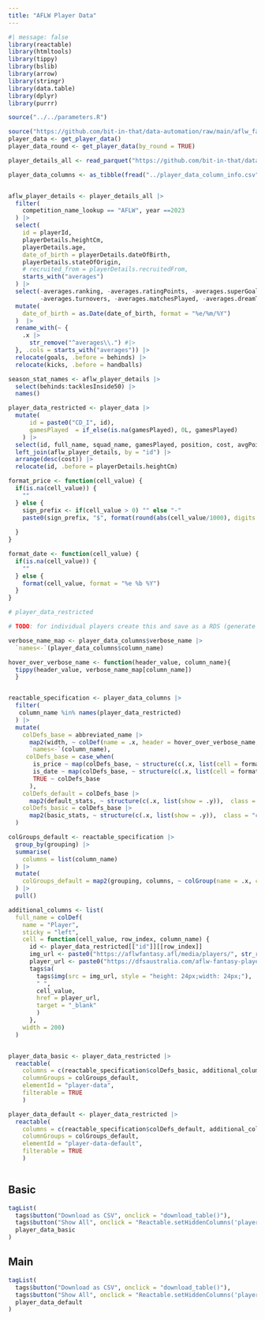 ```yaml
---
title: "AFLW Player Data"
---
```


```r
#| message: false
library(reactable)
library(htmltools)
library(tippy)
library(bslib)
library(arrow)
library(stringr)
library(data.table)
library(dplyr)
library(purrr)

source("../../parameters.R")

source("https://github.com/bit-in-that/data-automation/raw/main/aflw_fantasy/modules/get_player_data_afw.R")
player_data <- get_player_data()
player_data_round <- get_player_data(by_round = TRUE)

player_details_all <- read_parquet("https://github.com/bit-in-that/data-automation/raw/main/players/data/raw/player_details_all.parquet")

player_data_columns <- as_tibble(fread("../player_data_column_info.csv"))


aflw_player_details <- player_details_all |> 
  filter(
    competition_name_lookup == "AFLW", year ==2023
  ) |>
  select(
    id = playerId,
    playerDetails.heightCm,
    playerDetails.age,
    date_of_birth = playerDetails.dateOfBirth,
    playerDetails.stateOfOrigin,
    # recruited_from = playerDetails.recruitedFrom,
    starts_with("averages")
  ) |> 
  select(-averages.ranking, -averages.ratingPoints, -averages.superGoals, -averages.fantasy_points, 
         -averages.turnovers, -averages.matchesPlayed, -averages.dreamTeamPoints) |>
  mutate(
    date_of_birth = as.Date(date_of_birth, format = "%e/%m/%Y")
  )  |> 
  rename_with(~ {
    .x |>
      str_remove("^averages\\.") #|>
  }, .cols = starts_with("averages")) |> 
  relocate(goals, .before = behinds) |> 
  relocate(kicks, .before = handballs)

season_stat_names <- aflw_player_details |> 
  select(behinds:tacklesInside50) |> 
  names()

player_data_restricted <- player_data |> 
  mutate(
      id = paste0("CD_I", id),
      gamesPlayed  = if_else(is.na(gamesPlayed), 0L, gamesPlayed)
    ) |> 
  select(id, full_name, squad_name, gamesPlayed, position, cost, avgPoints, avgPointsLast3, avgPointsLast5, seasonPriceChange, lastRoundPriceChange) |> 
  left_join(aflw_player_details, by = "id") |> 
  arrange(desc(cost)) |> 
  relocate(id, .before = playerDetails.heightCm)


```


```{=html}
<script>
download_table = function() {
  Reactable.downloadDataCSV('player-data')
}
</script>
```



```r
format_price <- function(cell_value) {
  if(is.na(cell_value)) {
    ""
  } else {
    sign_prefix <- if(cell_value > 0) "" else "-"
    paste0(sign_prefix, "$", format(round(abs(cell_value/1000), digits = 0), big.mark = ","), "K")
    
  }
}

format_date <- function(cell_value) {
  if(is.na(cell_value)) {
    ""
  } else {
    format(cell_value, format = "%e %b %Y")
  }
}

```


```r
# player_data_restricted

# TODO: for individual players create this and save as a RDS (generate in separate script), then whenever the full colDef is needed, it can be read in

verbose_name_map <- player_data_columns$verbose_name |> 
  `names<-`(player_data_columns$column_name)

hover_over_verbose_name <- function(header_value, column_name){
  tippy(header_value, verbose_name_map[column_name])
  }


reactable_specification <- player_data_columns |>
  filter(
   column_name %in% names(player_data_restricted)
  ) |> 
  mutate(
    colDefs_base = abbreviated_name |> 
      map2(width, ~ colDef(name = .x, header = hover_over_verbose_name, minWidth = .y)) |> 
      `names<-`(column_name),
     colDefs_base = case_when(
       is_price ~ map(colDefs_base, ~ structure(c(.x, list(cell = format_price)),  class = "colDef")),
       is_date ~ map(colDefs_base, ~ structure(c(.x, list(cell = format_date)),  class = "colDef")),
       TRUE ~ colDefs_base
      ),
    colDefs_default = colDefs_base |> 
      map2(default_stats, ~ structure(c(.x, list(show = .y)),  class = "colDef")),
    colDefs_basic = colDefs_base |> 
      map2(basic_stats, ~ structure(c(.x, list(show = .y)),  class = "colDef"))
  )

colGroups_default <- reactable_specification |> 
  group_by(grouping) |> 
  summarise(
    columns = list(column_name)
  ) |> 
  mutate(
    colGroups_default = map2(grouping, columns, ~ colGroup(name = .x, columns = .y, headerStyle = list("white-space" = "nowrap")))
  ) |> 
  pull()

additional_columns <- list(
  full_name = colDef(
    name = "Player",
    sticky = "left",
    cell = function(cell_value, row_index, column_name) {
      id <- player_data_restricted[["id"]][[row_index]]
      img_url <- paste0("https://aflwfantasy.afl/media/players/", str_remove(id, "CD_I"), "_500.webp")
      player_url <- paste0("https://dfsaustralia.com/aflw-fantasy-player-summary/?playerId=", id)
      tags$a(
        tags$img(src = img_url, style = "height: 24px;width: 24px;"),
        " ",
        cell_value,
        href = player_url,
        target = "_blank"
        )
      },
    width = 200)
  )


player_data_basic <- player_data_restricted |> 
  reactable(
    columns = c(reactable_specification$colDefs_basic, additional_columns),
    columnGroups = colGroups_default,
    elementId = "player-data",
    filterable = TRUE
    )

player_data_default <- player_data_restricted |> 
  reactable(
    columns = c(reactable_specification$colDefs_default, additional_columns),
    columnGroups = colGroups_default,
    elementId = "player-data-default",
    filterable = TRUE
    )



```


::: {.panel-tabset}

## Basic

```r
tagList(
  tags$button("Download as CSV", onclick = "download_table()"),
  tags$button("Show All", onclick = "Reactable.setHiddenColumns('player-data', [''])"),
  player_data_basic
)

```

## Main

```r
tagList(
  tags$button("Download as CSV", onclick = "download_table()"),
  tags$button("Show All", onclick = "Reactable.setHiddenColumns('player-data-default', [''])"),
  player_data_default
)

```


:::

